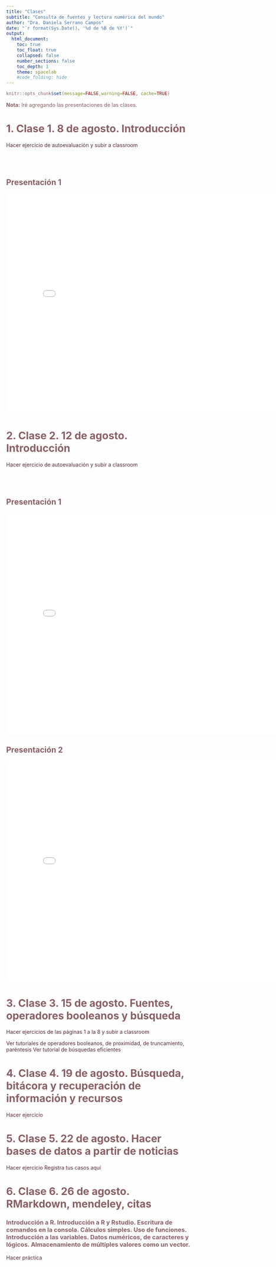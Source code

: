 ```yaml
---
title: "Clases"
subtitle: "Consulta de fuentes y lectura numérica del mundo"
author: "Dra. Daniela Serrano Campos"
date: "`r format(Sys.Date(), '%d de %B de %Y')`"
output:
  html_document:
    toc: true
    toc_float: true
    collapsed: false
    number_sections: false
    toc_depth: 1
    theme: spacelab
    #code_folding: hide
---
```


<style type="text/css">

/* Navbar Styles */
.navbar {
  background-color: #CD8C95 !important; /* Background color of the navbar */
  border-color: #8B5F65 !important; /* Border color of the navbar */
  background-image: none !important; /* Removes any background image */
  height: 65px; /* Sets navbar height */
}

/* Navbar Link Styles */
.navbar-default .navbar-nav > li > a {
  color: #FFFFFF !important;  /* Text color for links */
  font-weight: bold !important; /* Bold text */
}

.navbar-default .navbar-nav > li > a:hover,
.navbar-default .navbar-nav > li > a:focus {
  color: #8B5F65 !important; /* Hover and focus text color */
  font-weight: bold; /* Keeps text bold on hover/focus */
}

/* Navbar Collapse Menu Styles */
.navbar-collapse {
  background-color: #CD8C95 !important; /* Background color for the collapsed navbar */
}

/* Dropdown Menu Link Styles */
.navbar-nav > li > a {
  color: #FFFFFF; /* Text color for dropdown links */
  font-weight: bold;
  padding: 10px 15px; /* Padding for dropdown links */
}

.navbar-nav > li > a:hover,
.navbar-nav > li > a:focus,
.navbar-nav > .active > a {
  background-color: #005a9c; /* Background color on hover/active */
  color: #FFFFFF; /* Text color on hover/active */
}

/* Active List Group Item Styles */
.list-group-item.active,
.list-group-item.active:focus,
.list-group-item.active:hover {
  z-index: 2;
  color: #8B5F65; /* Text color for active list item */
  background-color: #EEDFCC; /* Background color for active list item */
  border-color: #8B5F65; /* Border color for active list item */
}

/* Title, Subtitle, Author, and Date Styles */
h1.title {
  color: #8B5F65; /* Color for title */
}

h4.subtitle {
  color: #8B5F65; /* Color for subtitle */
}

h5.author {
  color: #8B5F65; /* Color for author */
}

h5.date {
  color: #8B5F65; /* Color for date */
}

/* Hyperlink Styles */
a {
  color:#582C35; /* Text color for hyperlinks */
  text-decoration: none; /* Removes underline from hyperlinks */
}

a:hover {
  color: #005a9c; /* Color when hovering over hyperlinks */
  text-decoration: underline; /* Underlines text when hovering over hyperlinks */
}

a:visited {
  color: #6C4F56; /* Color for visited hyperlinks */
}

a:active {
  color: #4A2C31; /* Color for active hyperlinks (while clicking) */
}

</style>

<div style="color:#8B5F65;">

```r
knitr::opts_chunk$set(message=FALSE,warning=FALSE, cache=TRUE)
```
**Nota:** Iré agregando las presentaciones de las clases.


# 1. Clase 1. 8 de agosto. Introducción
[Hacer ejercicio de autoevaluación y subir a classroom](https://uapa.cuaieed.unam.mx/sites/default/files/minisite/static/5955012c-005c-4441-b3a3-e9868a0cf8d1/contenido/index.html) 
<br><br>
<br><br>

## Presentación 1
<iframe src="intro_met_ccss.html" style="width: 800px; height: 600px; border: none;"></iframe>

# 2. Clase 2. 12 de agosto. Introducción
[Hacer ejercicio de autoevaluación y subir a classroom](https://uapa.cuaieed.unam.mx/sites/default/files/minisite/static/5955012c-005c-4441-b3a3-e9868a0cf8d1/contenido/index.html) 
<br><br>
<br><br>

## Presentación 1
<iframe src="Gerring_2014_cap2.html" style="width: 800px; height: 600px; border: none;"></iframe>

## Presentación 2
<iframe src="Gerring_2014_cap3.html" style="width: 800px; height: 600px; border: none;"></iframe>


# 3. Clase 3. 15 de agosto. Fuentes, operadores booleanos y búsqueda 

[Hacer ejercicios de las páginas 1 a la 8 y subir a classroom](https://ri.uaemex.mx/bitstream/handle/20.500.11799/33878/secme-21200.pdf?sequence=1&isAllowed=yhttps://ri.uaemex.mx/bitstream/handle/20.500.11799/33878/secme-21200.pdf?sequence=1&isAllowed=y)

[Ver tutoriales de operadores booleanos, de proximidad, de truncamiento, paréntesis](https://ceib.dgb.unam.mx/index.php/operadores-booleanos)
[Ver tutorial de búsquedas eficientes](https://ceib.dgb.unam.mx/index.php/busquedas-eficientes-de-informacion)


# 4. Clase 4. 19 de agosto. Búsqueda, bitácora y recuperación de información y recursos
[Hacer ejercicio](https://drive.google.com/file/d/1B6-a7QMhrE9L0YQ7MImhAzF81MC7Nue8/view?usp=sharing)


# 5. Clase 5. 22 de agosto. Hacer bases de datos a partir de noticias
[Hacer ejercicio](https://drive.google.com/file/d/11wdnLPLlmIuoPSSd77uU7k5l_WQDx_WA/view?usp=classroom_web&authuser=0)
[Registra tus casos aquí](https://docs.google.com/spreadsheets/d/1pMUBPnanbHVqQlqOswpoHkLisFvxlLy1LVQW0X2XgZQ/edit?usp=classroom_web&authuser=0)

# 6. Clase 6. 26 de agosto. RMarkdown, mendeley, citas
### Introducción a R. Introducción a R y Rstudio. Escritura de comandos en la consola. Cálculos simples. Uso de funciones. Introducción a las variables. Datos numéricos, de caracteres y lógicos. Almacenamiento de múltiples valores como un vector.

[Hacer práctica](https://365inegi-my.sharepoint.com/:f:/g/personal/daniela_serrano_inegi_org_mx/EmnA2xp3FL5CjOyIYtPD1REB2RTvTj4wSwhPB8M_wnD4XA?e=1RQaqZ)
